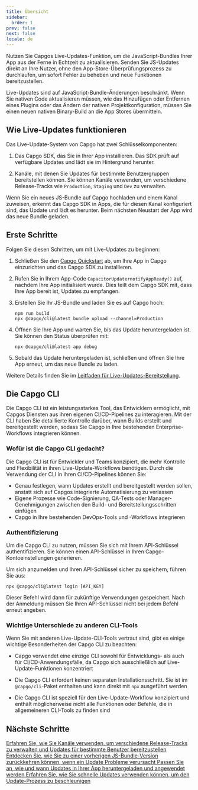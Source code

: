```yaml
---
title: Übersicht
sidebar:
  order: 1
prev: false
next: false
locale: de
---
```



Nutzen Sie Capgos Live-Updates-Funktion, um die JavaScript-Bundles Ihrer App aus der Ferne in Echtzeit zu aktualisieren. Senden Sie JS-Updates direkt an Ihre Nutzer, ohne den App-Store-Überprüfungsprozess zu durchlaufen, um sofort Fehler zu beheben und neue Funktionen bereitzustellen.

<Aside>

Live-Updates sind auf JavaScript-Bundle-Änderungen beschränkt. Wenn Sie nativen Code aktualisieren müssen, wie das Hinzufügen oder Entfernen eines Plugins oder das Ändern der nativen Projektkonfiguration, müssen Sie einen neuen nativen Binary-Build an die App Stores übermitteln.

</Aside>

## Wie Live-Updates funktionieren

Das Live-Update-System von Capgo hat zwei Schlüsselkomponenten:

1. Das Capgo SDK, das Sie in Ihrer App installieren. Das SDK prüft auf verfügbare Updates und lädt sie im Hintergrund herunter.

2. Kanäle, mit denen Sie Updates für bestimmte Benutzergruppen bereitstellen können. Sie können Kanäle verwenden, um verschiedene Release-Tracks wie `Production`, `Staging` und `Dev` zu verwalten.

Wenn Sie ein neues JS-Bundle auf Capgo hochladen und einem Kanal zuweisen, erkennt das Capgo SDK in Apps, die für diesen Kanal konfiguriert sind, das Update und lädt es herunter. Beim nächsten Neustart der App wird das neue Bundle geladen.

## Erste Schritte

Folgen Sie diesen Schritten, um mit Live-Updates zu beginnen:

<Steps>

1. Schließen Sie den [Capgo Quickstart](/docs/getting-started/quickstart) ab, um Ihre App in Capgo einzurichten und das Capgo SDK zu installieren.

2. Rufen Sie in Ihrem App-Code `CapacitorUpdaternotifyAppReady()` auf, nachdem Ihre App initialisiert wurde. Dies teilt dem Capgo SDK mit, dass Ihre App bereit ist, Updates zu empfangen.

3. Erstellen Sie Ihr JS-Bundle und laden Sie es auf Capgo hoch:
   ```shell
   npm run build
   npx @capgo/cli@latest bundle upload --channel=Production 
   ```

4. Öffnen Sie Ihre App und warten Sie, bis das Update heruntergeladen ist. Sie können den Status überprüfen mit:
   ```shell
   npx @capgo/cli@latest app debug
   ```

5. Sobald das Update heruntergeladen ist, schließen und öffnen Sie Ihre App erneut, um das neue Bundle zu laden.

</Steps>

Weitere Details finden Sie im [Leitfaden für Live-Updates-Bereitstellung](/docs/getting-started/deploy).

## Die Capgo CLI

Die Capgo CLI ist ein leistungsstarkes Tool, das Entwicklern ermöglicht, mit Capgos Diensten aus ihren eigenen CI/CD-Pipelines zu interagieren. Mit der CLI haben Sie detaillierte Kontrolle darüber, wann Builds erstellt und bereitgestellt werden, sodass Sie Capgo in Ihre bestehenden Enterprise-Workflows integrieren können.

### Wofür ist die Capgo CLI gedacht?

Die Capgo CLI ist für Entwickler und Teams konzipiert, die mehr Kontrolle und Flexibilität in ihren Live-Update-Workflows benötigen. Durch die Verwendung der CLI in Ihren CI/CD-Pipelines können Sie:

- Genau festlegen, wann Updates erstellt und bereitgestellt werden sollen, anstatt sich auf Capgos integrierte Automatisierung zu verlassen
- Eigene Prozesse wie Code-Signierung, QA-Tests oder Manager-Genehmigungen zwischen den Build- und Bereitstellungsschritten einfügen
- Capgo in Ihre bestehenden DevOps-Tools und -Workflows integrieren

### Authentifizierung

Um die Capgo CLI zu nutzen, müssen Sie sich mit Ihrem API-Schlüssel authentifizieren. Sie können einen API-Schlüssel in Ihren Capgo-Kontoeinstellungen generieren.

Um sich anzumelden und Ihren API-Schlüssel sicher zu speichern, führen Sie aus:

```shell
npx @capgo/cli@latest login [API_KEY]
```

Dieser Befehl wird dann für zukünftige Verwendungen gespeichert. Nach der Anmeldung müssen Sie Ihren API-Schlüssel nicht bei jedem Befehl erneut angeben.

### Wichtige Unterschiede zu anderen CLI-Tools

Wenn Sie mit anderen Live-Update-CLI-Tools vertraut sind, gibt es einige wichtige Besonderheiten der Capgo CLI zu beachten:

- Capgo verwendet eine einzige CLI sowohl für Entwicklungs- als auch für CI/CD-Anwendungsfälle, da Capgo sich ausschließlich auf Live-Update-Funktionen konzentriert

- Die Capgo CLI erfordert keinen separaten Installationsschritt. Sie ist im `@capgo/cli`-Paket enthalten und kann direkt mit `npx` ausgeführt werden

- Die Capgo CLI ist speziell für den Live-Update-Workflow konzipiert und enthält möglicherweise nicht alle Funktionen oder Befehle, die in allgemeineren CLI-Tools zu finden sind

## Nächste Schritte

<CardGrid stagger>
  <a href="/docs/live-updates/channels/">
    <Card title="Kanäle" icon="bars">
      Erfahren Sie, wie Sie Kanäle verwenden, um verschiedene Release-Tracks zu verwalten und Updates für bestimmte Benutzer bereitzustellen
    </Card>
  </a>

  <a href="/docs/live-updates/rollbacks/">
    <Card title="Rollbacks" icon="left-arrow">
      Entdecken Sie, wie Sie zu einer vorherigen JS-Bundle-Version zurückkehren können, wenn ein Update Probleme verursacht
    </Card>
  </a>

  <a href="/docs/live-updates/update-behavior/">
    <Card title="Update-Verhalten" icon="setting">
      Passen Sie an, wie und wann Updates in Ihrer App heruntergeladen und angewendet werden
    </Card>
  </a>
  <a href="/docs/live-updates/differentials/">
    <Card title="Schnelle Updates" icon="starlight">
      Erfahren Sie, wie Sie schnelle Updates verwenden können, um den Update-Prozess zu beschleunigen
    </Card>
  </a>
</CardGrid>
